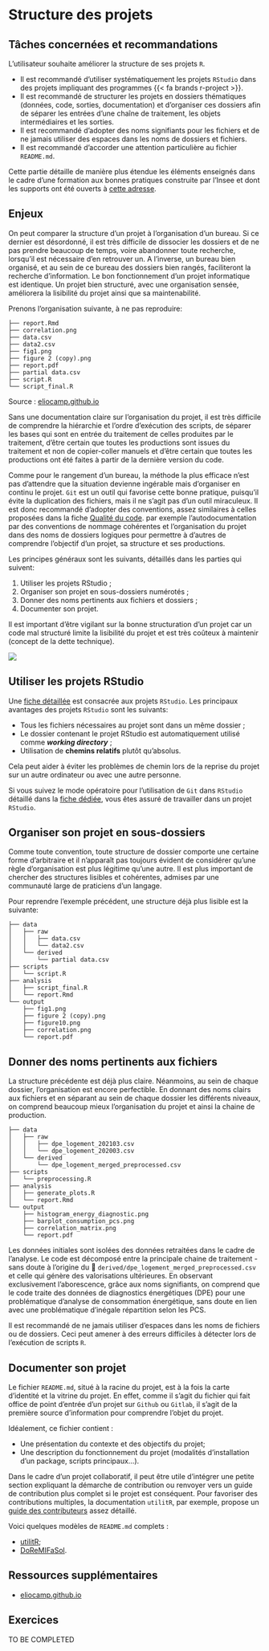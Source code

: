 # Structure des projets {#code-quality}

## Tâches concernées et recommandations

L'utilisateur souhaite améliorer la structure de ses projets `R`.

::: {.callout-recommandation .icon}
- Il est recommandé d'utiliser systématiquement les projets `RStudio` dans
des projets impliquant des programmes {{< fa brands r-project >}}.
- Il est recommandé de structurer les projets en dossiers thématiques
(données, code, sorties, documentation) et d'organiser ces dossiers
afin de séparer les entrées d'une chaîne de traitement, les objets intermédiaires et les sorties.
- Il est recommandé d'adopter des noms signifiants pour les fichiers et de ne
jamais utiliser des espaces dans les noms de dossiers et fichiers.
- Il est recommandé d'accorder une attention particulière au fichier `README.md`.
:::

Cette partie détaille de manière plus étendue les éléments enseignés
dans le cadre d'une formation aux bonnes pratiques 
construite par l'Insee et dont les supports ont été ouverts à 
[cette adresse](https://inseefrlab.github.io/formation-bonnes-pratiques-R/#/title-slide).


## Enjeux

On peut comparer la structure d'un projet à l'organisation d'un bureau. 
Si ce dernier est désordonné, il est très difficile de dissocier les dossiers
et de ne pas prendre beaucoup de temps, voire abandonner toute recherche, 
lorsqu'il est nécessaire d'en retrouver un. A l'inverse, un bureau bien
organisé, et au sein de ce bureau des dossiers bien rangés, faciliteront
la recherche d'information. Le bon fonctionnement d'un projet informatique
est identique. Un projet bien structuré, avec une organisation sensée, 
améliorera la lisibilité du projet ainsi que sa maintenabilité. 

Prenons l'organisation suivante, à ne pas reproduire: 

```
├── report.Rmd
├── correlation.png
├── data.csv
├── data2.csv
├── fig1.png
├── figure 2 (copy).png
├── report.pdf
├── partial data.csv
├── script.R
└── script_final.R
```

Source : [eliocamp.github.io](https://eliocamp.github.io/reproducibility-with-r/materials/day1/02-projects/)

Sans une documentation claire sur l'organisation du projet, il est très difficile de comprendre la hiérarchie et l'ordre d'exécution des scripts, 
de séparer les bases qui sont en entrée du traitement de celles produites par le traitement, 
d'être certain que toutes les productions sont issues du traitement et non de copier-coller manuels
et d'être certain que toutes les productions ont été faites à partir de la 
dernière version du code. 


Comme pour le rangement d'un bureau, la méthode
la plus efficace n'est pas d'attendre que la situation devienne ingérable
mais d'organiser en continu le projet. `Git` est un outil qui favorise
cette bonne pratique, puisqu'il évite la duplication des fichiers, mais
il ne s'agit pas d'un outil miraculeux. 
Il est donc recommandé d'adopter des conventions, assez similaires à celles
proposées dans la fiche [Qualité du code](#code-quality). 
par exemple l'autodocumentation par 
des conventions de nommage cohérentes et l'organisation du projet dans des noms
de dossiers logiques
pour permettre à d'autres de comprendre l'objectif d'un projet, 
sa structure et ses productions. 

Les principes généraux sont les suivants, détaillés dans les parties qui 
suivent:

1. Utiliser les projets RStudio ;
2. Organiser son projet en sous-dossiers numérotés ;
3. Donner des noms pertinents aux fichiers et dossiers ;
4. Documenter son projet.


Il est important d'être vigilant sur la bonne structuration
d'un projet car un code mal structuré limite la lisibilité du projet
et est très coûteux à maintenir (concept de la dette technique).


::: {layout="[80,30]"}

![](https://www.earthdatascience.org/images/earth-analytics/clean-code/reproducible-science-is-about-being-lazy-hadley-wickham.png)

:::

## Utiliser les projets RStudio

Une [fiche détaillée](#rproject) est consacrée aux projets `RStudio`.
Les principaux avantages des projets `RStudio` sont les suivants:

  - Tous les fichiers nécessaires au projet sont dans un même dossier ;
  - Le dossier contenant le projet RStudio est automatiquement utilisé comme ***working directory*** ;
  - Utilisation de [**chemins relatifs**]{.blue2} plutôt qu'absolus.

Cela peut aider à éviter les problèmes de chemin lors de la reprise du projet sur un autre ordinateur ou avec une autre personne. 

Si vous suivez le mode opératoire pour l'utilisation de `Git` dans `RStudio`
détaillé dans la [fiche dédiée](#Fiche_git_utilisation), vous êtes assuré
de travailler dans un projet `RStudio`.

## Organiser son projet en sous-dossiers

Comme toute convention, toute structure de dossier comporte une certaine
forme d'arbitraire et il n'apparaît pas toujours évident de considérer
qu'une règle d'organisation est plus légitime qu'une autre. Il est plus important
de chercher des structures lisibles et cohérentes, admises par une communauté
large de praticiens d'un langage. 

Pour reprendre l'exemple précédent, une structure déjà plus lisible
est la suivante:

```
├── data
│   ├── raw
│   │   ├── data.csv
│   │   └── data2.csv
│   └── derived
│       └── partial data.csv
├── scripts
│   └── script.R
├── analysis
│   ├── script_final.R
│   └── report.Rmd
└── output
    ├── fig1.png
    ├── figure 2 (copy).png
    ├── figure10.png
    ├── correlation.png
    └── report.pdf
```

## Donner des noms pertinents aux fichiers

La structure précédente est déjà plus claire. Néanmoins, 
au sein de chaque dossier, l'organisation est encore perfectible. 
En donnant des noms clairs aux fichiers et en séparant au sein de chaque dossier
les différents niveaux, on comprend beaucoup mieux l'organisation du projet
et ainsi la chaine de production. 

```
├── data
│   ├── raw
│   │   ├── dpe_logement_202103.csv
│   │   └── dpe_logement_202003.csv
│   └── derived
│       └── dpe_logement_merged_preprocessed.csv
├── scripts
│   └── preprocessing.R
├── analysis
│   ├── generate_plots.R
│   └── report.Rmd
└── output
    ├── histogram_energy_diagnostic.png
    ├── barplot_consumption_pcs.png
    ├── correlation_matrix.png
    └── report.pdf
```

Les données initiales sont isolées des 
données retraitées dans le cadre de l'analyse. 
Le code est décomposé entre 
la principale chaine de traitement - sans doute à
l'origine du 📁 `derived/dpe_logement_merged_preprocessed.csv`
et celle qui génère des valorisations
ultérieures. 
En observant exclusivement l'aborescence, grâce aux noms signifiants,
on comprend que le code traite des données de diagnostics énergétiques (DPE)
pour une problématique d'analyse de consommation énergétique, sans doute
en lien avec une problématique d'inégale répartition selon les PCS.


::: {.callout-conseil .icon}

Il est recommandé de ne jamais utiliser d'espaces dans les noms de fichiers
ou de dossiers. Ceci peut amener à des erreurs difficiles à 
détecter lors de l'exécution de scripts `R`.
:::

## Documenter son projet

Le fichier `README.md`, situé à la racine du projet,
est à la fois la carte d'identité et la vitrine du projet. En effet, comme
il s'agit du fichier qui fait office de point d'entrée
d'un projet sur `Github` ou `Gitlab`, il s'agit de la première source
d'information pour comprendre l'objet du projet. 

Idéalement, ce fichier contient :

- Une présentation du contexte et des objectifs du projet;
- Une description du fonctionnement du projet (modalités d'installation d'un package, scripts principaux...).

Dans le cadre d'un projet collaboratif, il peut être utile d'intégrer une petite
section expliquant la démarche de contribution ou renvoyer 
vers un guide de contribution plus complet si le projet est conséquent. 
Pour favoriser des contributions multiples,
la documentation `utilitR`, par exemple, propose un
[guide des contributeurs](https://github.com/InseeFrLab/utilitR/blob/master/CONTRIBUTING.md)
assez détaillé. 


Voici quelques modèles de `README.md` complets :

- [utilitR](https://github.com/InseeFrLab/utilitR/blob/master/README.md);
- [DoReMIFaSol](https://github.com/InseeFrLab/DoReMIFaSol).

## Ressources supplémentaires

- [eliocamp.github.io](https://eliocamp.github.io/reproducibility-with-r/materials/day1/02-projects/)

## Exercices

TO BE COMPLETED
